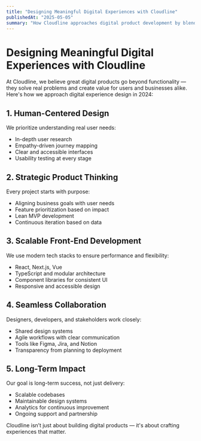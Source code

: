 ```yaml
---
title: "Designing Meaningful Digital Experiences with Cloudline"
publishedAt: "2025-05-05"
summary: "How Cloudline approaches digital product development by blending strategy, design, and technology to deliver impactful solutions."
---
```


# Designing Meaningful Digital Experiences with Cloudline

At Cloudline, we believe great digital products go beyond functionality — they solve real problems and create value for users and businesses alike. Here's how we approach digital experience design in 2024:

## 1. Human-Centered Design

We prioritize understanding real user needs:
- In-depth user research
- Empathy-driven journey mapping
- Clear and accessible interfaces
- Usability testing at every stage

## 2. Strategic Product Thinking

Every project starts with purpose:
- Aligning business goals with user needs
- Feature prioritization based on impact
- Lean MVP development
- Continuous iteration based on data

## 3. Scalable Front-End Development

We use modern tech stacks to ensure performance and flexibility:
- React, Next.js, Vue
- TypeScript and modular architecture
- Component libraries for consistent UI
- Responsive and accessible design

## 4. Seamless Collaboration

Designers, developers, and stakeholders work closely:
- Shared design systems
- Agile workflows with clear communication
- Tools like Figma, Jira, and Notion
- Transparency from planning to deployment

## 5. Long-Term Impact

Our goal is long-term success, not just delivery:
- Scalable codebases
- Maintainable design systems
- Analytics for continuous improvement
- Ongoing support and partnership

Cloudline isn’t just about building digital products — it's about crafting experiences that matter.

